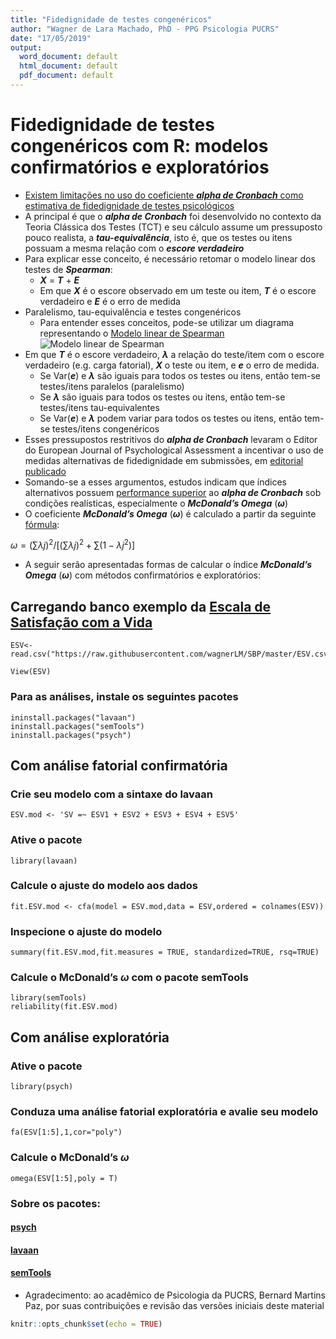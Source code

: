 ---
title: "Fidedignidade de testes congenéricos"
author: "Wagner de Lara Machado, PhD - PPG Psicologia PUCRS"
date: "17/05/2019"
output:
  word_document: default
  html_document: default
  pdf_document: default
---
# Fidedignidade de testes congenéricos com R: modelos confirmatórios e exploratórios
* [Existem limitações no uso do coeficiente *__alpha de Cronbach__* como estimativa de fidedignidade de testes psicológicos](https://www.ncbi.nlm.nih.gov/pmc/articles/PMC2792363/)
* A principal é que o *__alpha de Cronbach__* foi desenvolvido no contexto da Teoria Clássica dos Testes (TCT) e seu cálculo assume um pressuposto pouco realista, a *__tau-equivalência__*, isto é, que os testes ou itens possuam a mesma relação com o *__escore verdadeiro__*
* Para explicar esse conceito, é necessário retomar o modelo linear dos testes de *__Spearman__*:
  * **_X_** = **_T_** + **_E_**
  * Em que **_X_** é o escore observado em um teste ou item, **_T_** é o escore verdadeiro e **_E_** é o erro de medida
* Paralelismo, tau-equivalência e testes congenéricos
  * Para entender esses conceitos, pode-se utilizar um diagrama representando o [Modelo linear de Spearman](https://en.wikipedia.org/wiki/Congeneric_reliability)
  ![Modelo linear de Spearman](C:\Users\wag_p\Documents\Congeneric_measurement_model.png)
* Em que **_T_** é o escore verdadeiro, **_λ_** a relação do teste/item com o escore verdadeiro (e.g. carga fatorial), **_X_** o teste ou item, e **_e_** o erro de medida. 
    * Se Var(**_e_**) e **_λ_** são iguais para todos os testes ou itens, então tem-se testes/itens paralelos (paralelismo)
    * Se **_λ_** são iguais para todos os testes ou itens, então tem-se testes/itens tau-equivalentes
    * Se Var(**_e_**) e **_λ_** podem variar para todos os testes ou itens, então tem-se testes/itens congenéricos
* Esses pressupostos restritivos do *__alpha de Cronbach__* levaram o Editor do European Journal of Psychological Assessment a incentivar o uso de medidas alternativas de fidedignidade em submissões, em [editorial publicado](https://econtent.hogrefe.com/doi/10.1027/1015-5759/a000069)
* Somando-se a esses argumentos, estudos indicam que índices alternativos possuem [performance superior](https://www.ncbi.nlm.nih.gov/pmc/articles/PMC4880791/) ao *__alpha de Cronbach__* sob condições realísticas, especialmente o *__McDonald's Omega__* (*__ω__*)
* O coeficiente *__McDonald's Omega__* (*__ω__*) é calculado a partir da seguinte [fórmula](https://www.ncbi.nlm.nih.gov/pmc/articles/PMC4880791/):

$ω= (∑λj)^2/[(∑λj)^2+ ∑(1-λj^2)]$

* A seguir serão apresentadas formas de calcular o índice *__McDonald's Omega__* (*__ω__*) com métodos confirmatórios e exploratórios:

## Carregando banco exemplo da [Escala de Satisfação com a Vida](https://www.researchgate.net/publication/279194945_Medindo_a_satisfacao_com_a_vida_dos_medicos_no_Brasil/download)
```
ESV<-read.csv("https://raw.githubusercontent.com/wagnerLM/SBP/master/ESV.csv",sep=";")

View(ESV)
```
### Para as análises, instale os seguintes pacotes
```
ininstall.packages("lavaan")
ininstall.packages("semTools")
ininstall.packages("psych")
```

## Com análise fatorial confirmatória
### Crie seu modelo com a sintaxe do lavaan
```
ESV.mod <- 'SV =~ ESV1 + ESV2 + ESV3 + ESV4 + ESV5'
```
### Ative o pacote
```
library(lavaan)
```
### Calcule o ajuste do modelo aos dados
```
fit.ESV.mod <- cfa(model = ESV.mod,data = ESV,ordered = colnames(ESV))
```
### Inspecione o ajuste do modelo
```
summary(fit.ESV.mod,fit.measures = TRUE, standardized=TRUE, rsq=TRUE)
```
### Calcule o McDonald's *__ω__* com o pacote semTools
```
library(semTools)
reliability(fit.ESV.mod)
```

## Com análise exploratória
### Ative o pacote
```
library(psych)
```
### Conduza uma análise fatorial exploratória e avalie seu modelo
```
fa(ESV[1:5],1,cor="poly")
```
### Calcule o McDonald's *__ω__*
```
omega(ESV[1:5],poly = T)
```
### Sobre os pacotes:
#### [psych](http://personality-project.org/r/html/guttman.html)
#### [lavaan](http://lavaan.ugent.be/)
#### [semTools](https://cran.r-project.org/web/packages/semTools/semTools.pdf)
* Agradecimento: ao acadêmico de Psicologia da PUCRS, Bernard Martins Paz, por suas contribuições e revisão das versões iniciais deste material
```{r setup, include=FALSE}
knitr::opts_chunk$set(echo = TRUE)
```